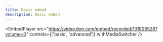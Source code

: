 ```yaml
---
title: Basic embed
description: Basic embed
---
```



<EmbedPlayer
  src="https://video.ibm.com/embed/recorded/131906526?volume=0"
  controls={['basic', 'advanced']}
  withMediaSwitcher
/>

